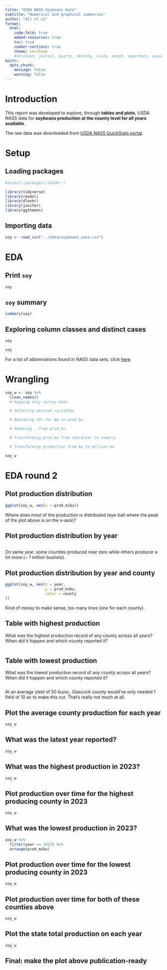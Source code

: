 ```yaml
---
title: "USDA NASS Soybeans data"
subtitle: "Numerical and graphical summaries"
author: "All of us"
format:
  html:
    code-fold: true
    embed-resources: true
    toc: true
    number-sections: true
    theme: cerulean
    #cerulean, journal, quartz, sketchy, slate, morph, superhero, vapor
knitr: 
  opts_chunk: 
    message: false
    warning: false
---
```


# Introduction  
This report was developed to explore, through **tables and plots**, USDA NASS data for **soybeans production at the county level for all years available**.  

The raw data was downloaded from [USDA NASS QuickStats portal](https://quickstats.nass.usda.gov).  

# Setup  
## Loading packages  
```r
#install.packages('dlookr')

library(tidyverse)
library(readxl)
library(dlookr)
library(janitor)
library(ggthemes)

```

## Importing data  
```r
soy <- read_csv("../data/soybeans_nass.csv")
```

# EDA  
## Print `soy`  
```r
soy
```

## `soy` summary  
```r
summary(soy)
```

## Exploring column classes and distinct cases  
```r
soy
```

```r
soy 
```

For a list of abbreviations found in NASS data sets, click [here](https://quickstats.nass.usda.gov/src/glossary.pdf).  


# Wrangling  
```r
soy_w <- soy %>%
  clean_names() 
  # Keeping only survey data 

  # Selecting desired variables

  # Replacing (D) for NA in prod_bu

  # Removing , from prod_bu

  # Transforming prod_bu from character to numeric

  # Transforming production from bu to million bu

soy_w
```

# EDA round 2  
## Plot production distribution  

```r
ggplot(soy_w, aes(x = prod_mibu))

```
Where does most of the production is distributed (eye-ball where the peak of the plot above is on the x-axis)?  

## Plot production distribution by year  

```r

```
On same year, some counties produced near zero while others producer a lot more (~ 1 million bushels).   

## Plot production distribution by year and county  
```r
ggplot(soy_w, aes(x = year,
                  y = prod_mibu,
                  color = county
))

```
Kind of messy to make sense, too many lines (one for each county).    

## Table with highest production  

What was the highest production record of any county across all years? When did it happen and which county reported it?  

```r


```

## Table with lowest production   
What was the lowest production record of any county across all years? When did it happen and which county reported it?  


```r


```
At an average yield of 50 bu/ac, Glascock county would've only needed 1 field of 10 ac to make this cut. That's really not much at all.  

## Plot the average county production for each year  
```r
soy_w 

```

## What was the latest year reported?  
```r
soy_w 

```

## What was the highest production in 2023?  
```r
soy_w 

```

## Plot production over time for the highest producing county in 2023  

```r
soy_w 

```

## What was the lowest production in 2023?  
```r
soy_w %>%
  filter(year == 2023) %>%
  arrange(prod_mibu)
```

## Plot production over time for the lowest producing county in 2023  

```r
soy_w 

```

## Plot production over time for both of these counties above  
```r
soy_w 


```
## Plot the state total production on each year 
```r
soy_w 

```
## Final: make the plot above publication-ready  

```r



```


